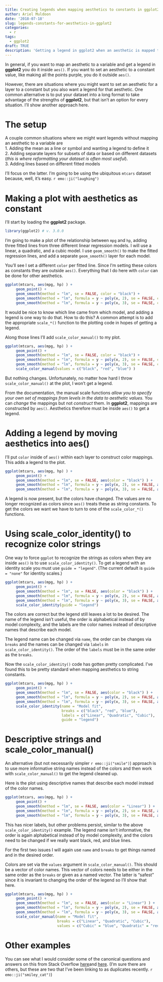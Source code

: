 ```yaml
---
title: Creating legends when mapping aesthetics to constants in ggplot2
author: Ariel Muldoon
date: '2018-07-18'
slug: legends-constants-for-aesthetics-in-ggplot2
categories:
  - r
tags:
  - ggplot2
draft: TRUE
description: 'Getting a legend in ggplot2 when an aesthetic is mapped to a constant across multiple layers can be confusing.  I go through an example of a situation where this might be useful and show how to get a legend and then how to "prettify" that legend.'
---
```


In general, if you want to map an aesthetic to a variable and get a legend in **ggplot2** you do it inside `aes()`.  If you want to set an aesthetic to a constant value, like making all the points purple, you do it outside `aes()`.

However, there are situations where you might want to set an aesthetic for a layer to a constant but you also want a legend for that aesthetic.  One common alternative is to put your dataset into a long format to take advantage of the strengths of **ggplot2**, but that isn't an option for every situation.  I'll show another approach here.

# The setup

A couple common situations where we might want legends without mapping an aesthetic to a variable are  
1. Adding the mean as a line or symbol and wanting a legend to define it  
2. Adding separate layers for subsets of data or based on different datasets (*this is where reformatting your dataset is often most useful*).  
3. Adding lines based on different fitted models

I'll focus on the latter.  I'm going to be using the ubiquitous `mtcars` dataset because, well, it's easy. `r emo::ji("laughing")`

# Making a plot with aesthetics as constant

I'll start by loading the **ggplot2** package.

```r
library(ggplot2) # v. 3.0.0
```

I'm going to make a plot of the relationship between `mpg` and `hp`, adding three fitted lines from three different linear regression models.  I will use a linear, a quadratic, and a cubic model.  I use `geom_smooth()` to make the fitted regression lines, and add a separate `geom_smooth()` layer for each model.

You'll see I set a different `color` per fitted line. Since I'm setting these colors as constants they are outside `aes()`.  Everything that I do here with `color` can be done for other aesthetics.

```r
ggplot(mtcars, aes(mpg, hp) ) +
     geom_point() +
     geom_smooth(method = "lm", se = FALSE, color = "black") +
     geom_smooth(method = "lm", formula = y ~ poly(x, 2), se = FALSE, color = "red") +
     geom_smooth(method = "lm", formula = y ~ poly(x, 3), se = FALSE, color = "blue")
```

It would be nice to know which line came from which model, and adding a legend is one way to do that.  How to do this?  A common attempt is to add the appropriate `scale_*()` function to the plotting code in hopes of getting a legend.  

Along those lines I'll add `scale_color_manual()` to my plot.

```r
ggplot(mtcars, aes(mpg, hp) ) +
     geom_point() +
     geom_smooth(method = "lm", se = FALSE, color = "black") +
     geom_smooth(method = "lm", formula = y ~ poly(x, 2), se = FALSE, color = "red") +
     geom_smooth(method = "lm", formula = y ~ poly(x, 3), se = FALSE, color = "blue") +
     scale_color_manual(values = c("black", "red", "blue") )
```

But nothing changes.  Unfortunately, no matter how hard I throw `scale_color_manual()` at the plot, I won't get a legend.  

From the documentation, the manual scale functions *allow you to specify your own set of mappings from levels in the data to aesthetic values.*  You can *change* the mappings but not *construct* them.  In **ggplot2**, mappings are constructed by `aes()`.  Aesthetics therefore must be inside `aes()` to get a legend.

# Adding a legend by moving aesthetics into aes()

I'll put `color` inside of `aes()` within each layer to construct color mappings.  This adds a legend to the plot.

```r
ggplot(mtcars, aes(mpg, hp) ) +
     geom_point() +
     geom_smooth(method = "lm", se = FALSE, aes(color = "black") ) +
     geom_smooth(method = "lm", formula = y ~ poly(x, 2), se = FALSE, aes(color = "red") ) +
     geom_smooth(method = "lm", formula = y ~ poly(x, 3), se = FALSE, aes(color = "blue") )
```

A legend is now present, but the colors have changed.  The values are no longer recognized as colors since `aes()` treats these as string constants.  To get the colors we want we have to turn to one of the `scale_color_*()` functions.

# Using scale_color_identity() to recognize color strings

One way to force `ggplot` to recognize the strings as colors when they are inside `aes()` is to use `scale_color_identity()`.  To get a legend with an identity scale you must use `guide = "legend"`.  (The current default is `guide = "none"` for identity scales.)

```r
ggplot(mtcars, aes(mpg, hp) ) +
     geom_point() +
     geom_smooth(method = "lm", se = FALSE, aes(color = "black") ) +
     geom_smooth(method = "lm", formula = y ~ poly(x, 2), se = FALSE, aes(color = "red") ) +
     geom_smooth(method = "lm", formula = y ~ poly(x, 3), se = FALSE, aes(color = "blue") ) +
     scale_color_identity(guide = "legend")
```

The colors are correct but the legend still leaves a lot to be desired.  The name of the legend isn't useful, the order is alphabetical instead of by model complexity, and the labels are the color names instead of descriptive names that describe each model.

The legend name can be changed via `name`, the order can be changes via `breaks` and the names can be changed via `labels` in `scale_color_identity()`.  The order of the `labels` must be in the same order as the `breaks`.

Now the `scale_color_identity()` code has gotten pretty complicated.  I've found this to be pretty standard when mapping aesthetics to string constants.

```r
ggplot(mtcars, aes(mpg, hp) ) +
     geom_point() +
     geom_smooth(method = "lm", se = FALSE, aes(color = "black") ) +
     geom_smooth(method = "lm", formula = y ~ poly(x, 2), se = FALSE, aes(color = "red") ) +
     geom_smooth(method = "lm", formula = y ~ poly(x, 3), se = FALSE, aes(color = "blue") ) +
     scale_color_identity(name = "Model fit",
                          breaks = c("black", "red", "blue"),
                          labels = c("Linear", "Quadratic", "Cubic"),
                          guide = "legend")
```

# Descriptive strings and scale_color_manual()

An alternative (but not necessarily simpler `r emo::ji("smile")`) approach is to use more informative string names instead of the colors and then work with `scale_color_manual()` to get the legend cleaned up.  

Here is the plot using descriptive names that describe each model instead of the color names.

```r
ggplot(mtcars, aes(mpg, hp) ) +
     geom_point() +
     geom_smooth(method = "lm", se = FALSE, aes(color = "Linear") ) +
     geom_smooth(method = "lm", formula = y ~ poly(x, 2), se = FALSE, aes(color = "Quadratic") ) +
     geom_smooth(method = "lm", formula = y ~ poly(x, 3), se = FALSE, aes(color = "Cubic") )
```

This has nicer labels, but other problems persist, similar to the above `scale_color_identity()` example.  The legend name isn't informative, the order is again alphabetical instead of by model complexity, and the colors need to be changed if we really want black, red, and blue lines.

For the first two issues I will again use `name` and `breaks` to get things named and in the desired order.

Colors are set via the `values` argument in `scale_color_manual()`.  This should be a vector of color names.  This vector of colors needs to be either in the same order as the `breaks` or given as a named vector.  The latter is "safest" since it is invariant to changing the order of the legend so I'll show that here.

```r
ggplot(mtcars, aes(mpg, hp) ) +
     geom_point() +
     geom_smooth(method = "lm", se = FALSE, aes(color = "Linear") ) +
     geom_smooth(method = "lm", formula = y ~ poly(x, 2), se = FALSE, aes(color = "Quadratic") ) +
     geom_smooth(method = "lm", formula = y ~ poly(x, 3), se = FALSE, aes(color = "Cubic") ) +
     scale_color_manual(name = "Model fit",
                        breaks = c("Linear", "Quadratic", "Cubic"),
                        values = c("Cubic" = "blue", "Quadratic" = "red", "Linear" = "black") )
```

# Other examples

You can see what I would consider some of the canonical questions and answers on this from Stack Overflow [here](https://stackoverflow.com/questions/10349206/add-legend-to-ggplot2-line-plot)and [here](https://stackoverflow.com/questions/17148679/construct-a-manual-legend-for-a-complicated-plot).  (I'm sure there are others, but these are two that I've been linking to as duplicates recently. `r emo::ji("smiley_cat")`) 
